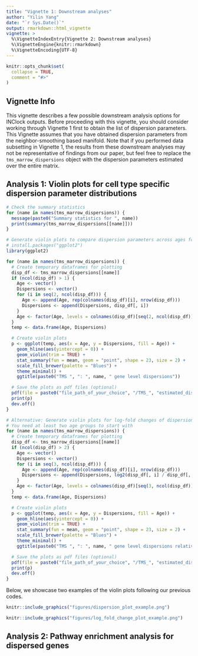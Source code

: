 ```yaml
---
title: "Vignette 1: Downstream analyses"
author: "Yilin Yang"
date: "`r Sys.Date()`"
output: rmarkdown::html_vignette
vignette: >
  %\VignetteIndexEntry{Vignette 2: Downstream analyses}
  %\VignetteEngine{knitr::rmarkdown}
  %\VignetteEncoding{UTF-8}
---
```


```r
knitr::opts_chunk$set(
  collapse = TRUE,
  comment = "#>"
)
```

## Vignette Info
This vignette describes a few possible downstream analysis options for INClock outputs. Before proceeding with this vignette, you should consider working through Vignette 1 first to obtain the list of dispersion parameters. This Vignette assumes that you have obtained dispersion parameters from the neighbor-smoothing based manifold. Note that if you performed data subsetting in Vignette 1, the results from these downstream analyses may not be representative of findings from our paper, but feel free to replace the `tms_marrow_dispersions` object with the dispersion parameters estimated over the entire matrix.

## Analysis 1: Violin plots for cell type specific dispersion parameter distributions

```r
# Check the summary statistics
for (name in names(tms_marrow_dispersions)) {
  message(paste0("Summary statistics for ", name))
  print(summary(tms_marrow_dispersions[[name]]))
}

# Generate violin plots to compare dispersion parameters across ages for each cell type
# install.packages("ggplot2")
library(ggplot2)

for (name in names(tms_marrow_dispersions)) {
  # Create temporary dataframes for plotting
  disp_df <- tms_marrow_dispersions[[name]]
  if (ncol(disp_df) > 1) {
    Age <- vector()
    Dispersions <- vector()
    for (i in seq(2, ncol(disp_df))) {
      Age <- append(Age, rep(colnames(disp_df)[i], nrow(disp_df)))
      Dispersions <- append(Dispersions, disp_df[, i])
    }
    Age <- factor(Age, levels = colnames(disp_df)[seq(2, ncol(disp_df))])
  }
  temp <- data.frame(Age, Dispersions)

  # Create violin plots
  p <- ggplot(temp, aes(x = Age, y = Dispersions, fill = Age)) +
    geom_hline(aes(yintercept = 0)) +
    geom_violin(trim = TRUE) +
    stat_summary(fun = mean, geom = "point", shape = 23, size = 2) +
    scale_fill_brewer(palette = "Blues") +
    theme_minimal() +
    ggtitle(paste0("TMS ", ": ", name, " gene level dispersions"))

  # Save the plots as pdf files (optional)
  pdf(file = paste0("file_path_of_your_choice", "/TMS_", "estimated_dispersion_", gsub(" ", "_", name), ".pdf")) # Replace with your own file path
  print(p)
  dev.off()
}

# Alternative: Generate violin plots for log-fold changes of dispersion parameters with respect to the youngest age group
# You need at least two age groups to start with
for (name in names(tms_marrow_dispersions)) {
  # Create temporary dataframes for plotting
  disp_df <- tms_marrow_dispersions[[name]]
  if (ncol(disp_df) > 2) {
    Age <- vector()
    Dispersions <- vector()
    for (i in seq(3, ncol(disp_df))) {
      Age <- append(Age, rep(colnames(disp_df)[i], nrow(disp_df)))
      Dispersions <- append(Dispersions, log2(disp_df[, i] / disp_df[, 2]))
    }
    Age <- factor(Age, levels = colnames(disp_df)[seq(3, ncol(disp_df))])
  }
  temp <- data.frame(Age, Dispersions)

  # Create violin plots
  p <- ggplot(temp, aes(x = Age, y = Dispersions, fill = Age)) +
    geom_hline(aes(yintercept = 0)) +
    geom_violin(trim = TRUE) +
    stat_summary(fun = mean, geom = "point", shape = 23, size = 2) +
    scale_fill_brewer(palette = "Blues") +
    theme_minimal() +
    ggtitle(paste0("TMS ", ": ", name, " gene level dispersions relative to ", colnames(disp_df)[2]))

  # Save the plots as pdf files (optional)
  pdf(file = paste0("file_path_of_your_choice", "/TMS_", "estimated_dispersion_", gsub(" ", "_", name), ".pdf")) # Replace with your own file path
  print(p)
  dev.off()
}
```

Below, we showcase two examples of the violin plots following our previous codes.

```r
knitr::include_graphics("figures/dispersion_plot_example.png")
```

```r
knitr::include_graphics("figures/log_fold_change_plot_example.png")
```

## Analysis 2: Pathway enrichment analysis for dispersed genes
